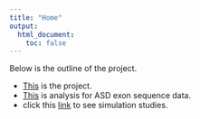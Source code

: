 ```yaml
---
title: "Home"
output:
  html_document:
    toc: false
---
```


Below is the outline of the project. 

* [This][project] is the project.
* [This](ASD.html) is analysis for ASD exon sequence data.
* click this [link](simulation-study.html) to see simulation studies. 


[project]: https://www.dropbox.com/home/RareVariantProject?preview=RareVariant.pdf
[rmarkdown]: http://rmarkdown.rstudio.com/rmarkdown_websites.htm
[rstudio]: https://www.rstudio.com/products/rstudio/download/preview/
